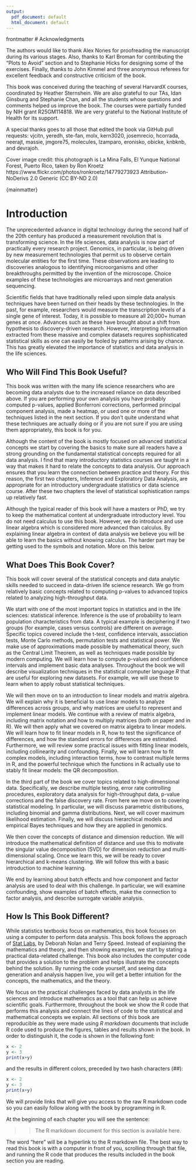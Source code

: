 ```yaml
---
output:
  pdf_document: default
  html_document: default
---
```

{frontmatter}

# Acknowledgments

The authors would like to thank Alex Nones for proofreading the manuscript during its various stages. Also, thanks to Karl Broman for contributing the "Plots to Avoid" section and to Stephanie Hicks for designing some of the exercises. Finally, thanks to John Kimmel and three anonymous referees for excellent feedback and constructive criticism of the book.

This book was conceived during the teaching of several HarvardX courses, coordinated by Heather Sternshein. We are also grateful 
to our TAs, Idan Ginsburg and Stephanie Chan, and all the students whose questions and comments helped us improve the book. The courses were
partially funded by NIH grant R25GM114818.  We are very grateful to the National Institute of Health for its support.  

A special thanks goes to all those that edited the book via GitHub pull requests: vjcitn, yeredh, ste-fan, molx, kern3020, josemrecio, hcorrada, neerajt, massie, jmgore75, molecules, lzamparo, eronisko, obicke, knbknb, and devrajoh. 


Cover image credit: this photograph is La Mina Falls, El Yunque National Forest, Puerto Rico, taken by Ron Kroetz
https://www.flickr.com/photos/ronkroetz/14779273923
Attribution-NoDerivs 2.0 Generic (CC BY-ND 2.0)

{mainmatter}

# Introduction

The unprecedented advance in digital technology during the second half
of the 20th century has produced a measurement revolution that is
transforming science. In the life sciences, data analysis is now part
of practically every research project. Genomics, in particular, is
being driven by new measurement technologies that permit us to observe certain molecular entities for the first time. These observations are leading to discoveries analogous to identifying microorganisms and other breakthroughs permitted by the invention of the microscope. Choice examples of these technologies are microarrays and next generation sequencing.

Scientific fields that have traditionally relied upon simple data
analysis techniques have been turned on their heads by these
technologies. In the past, for example, researchers would measure the
transcription levels of a single gene of interest. Today, it is
possible to measure all 20,000+ human genes at once.  Advances such as
these have brought about a shift from hypothesis to discovery-driven
research. However, interpreting information extracted from these
massive and complex datasets requires sophisticated statistical skills
as one can easily be fooled by patterns arising by chance. This has
greatly elevated the importance of statistics and data analysis in
the life sciences.


## Who Will Find This Book Useful?

This book was written with the many life science researchers who are becoming data analysts due to the increased reliance on data described above. If you are performing your own analysis you have probably computed p-values, applied Bonferroni corrections, performed principal component  analysis, made a heatmap, or used one or more of the techniques listed in the next section. If you don't quite understand what these techniques are actually doing or if you are not sure if you are using them appropriately, this book is for you. 

Although the content of the book is mostly focused on advanced statistical concepts we start by covering the basics to make sure all readers have a strong grounding on the fundamental statistical concepts required for all data analysis. I find that many introductory statistics courses are taught in a way that makes it hard to relate the concepts to data analysis. Our approach ensures that you learn the connection between practice and theory. For this reason, the first two chapters, Inference and Exploratory Data Analysis, are appropriate for an introductory undergraduate statistics or data science course. After these two chapters the level of statistical sophistication ramps up relatively fast.

Although the typical reader of this book will have a masters or PhD, we try to keep the mathematical content at undergraduate introductory level. You do not need calculus to use this book. However, we do introduce and use linear algebra which is considered more advanced than calculus. By explaining linear algebra in context of data analysis we believe you will be able to learn the basics without knowing calculus. The harder part may be getting used to the symbols and notation. More on this below.



## What Does This Book Cover?

This book will cover several of the statistical concepts and data
analytic skills needed to succeed in data-driven life science
research. We go from relatively basic concepts related to computing
p-values to advanced topics related to analyzing high-throughput data.

We start with one of the most important topics in statistics and in
the life sciences: statistical inference. Inference is the use of
probability to learn population characteristics from data. A typical example
is deciphering if two groups (for example, cases versus controls) are
different on average. Specific topics covered include the t-test,
confidence intervals, association tests, Monte Carlo methods,
permutation tests and statistical power. We make use of approximations
made possible by mathematical theory, such as the Central Limit
Theorem, as well as techniques made possible by modern computing. We
will learn how to compute p-values and confidence intervals and
implement basic data analyses. Throughout the book we will describe
visualization techniques in the statistical computer language *R* that
are useful for exploring new datasets. For example, we will use these
to learn when to apply robust statistical techniques.

We will then move on to an introduction to linear models and matrix
algebra. We will explain why it is beneficial to use linear models to
analyze differences across groups, and why matrices are useful to
represent and implement linear models. We continue with a review of
matrix algebra, including matrix notation and how to multiply matrices
(both on paper and in R). We will then apply what we covered on matrix
algebra to linear models. We will learn how to fit linear models in R,
how to test the significance of differences, and how the standard
errors for differences are estimated. Furthermore, we will review some
practical issues with fitting linear models, including collinearity
and confounding. Finally, we will learn how to fit complex models,
including interaction terms, how to contrast multiple terms in R, and
the powerful technique which the functions in R actually use to
stably fit linear models: the QR decomposition.

In the third part of the book we cover topics related to
high-dimensional data. Specifically, we describe multiple testing,
error rate controlling procedures, exploratory data analysis for
high-throughput data, p-value corrections and the false discovery
rate. From here we move on to covering statistical modeling. In
particular, we will discuss parametric distributions, including
binomial and gamma distributions. Next, we will cover maximum
likelihood estimation. Finally, we will discuss hierarchical models
and empirical Bayes techniques and how they are applied in genomics.

We then cover the concepts of distance and dimension reduction. We
will introduce the mathematical definition of distance and use this to
motivate the singular value decomposition (SVD) for dimension
reduction and multi-dimensional scaling. Once we learn this, we will
be ready to cover hierarchical and k-means clustering. We will follow
this with a basic introduction to machine learning.

We end by learning about batch effects and how component and factor
analysis are used to deal with this challenge. In particular, we will
examine confounding, show examples of batch effects, make the
connection to factor analysis, and describe surrogate variable
analysis.

## How Is This Book Different?

While statistics textbooks focus on mathematics, this book focuses on
using a computer to perform data analysis. This book follows the approach of [Stat Labs](https://www.stat.berkeley.edu/~statlabs/), by Deborah Nolan and Terry Speed.
Instead of explaining the
mathematics and theory, and then showing examples, we start by stating
a practical data-related challenge. This book also includes the computer code that provides a solution to the problem and helps illustrate the
concepts behind the solution. By running the code yourself, and seeing
data generation and analysis happen live, you will get a better
intuition for the concepts, the mathematics, and the theory.

We focus on the practical challenges faced by data analysts in the
life sciences and introduce mathematics as a tool that can help us
achieve scientific goals. Furthermore, throughout the book we show the
R code that performs this analysis and connect the lines of code to
the statistical and mathematical concepts we explain. All sections of
this book are reproducible as they were made using *R markdown*
documents that include R code used to produce the figures, tables and
results shown in the book. In order to distinguish it, the code is
shown in the following font:

```r
x <- 2 
y <- 3 
print(x+y) 
```

and the results in different colors, preceded by two hash
characters (*##*):

```r
x <- 2 
y <- 3 
print(x+y) 
```

We will provide links that will give you access to the raw R markdown
code so you can easily follow along with the book by programming in R.

At the beginning of each chapter you will see the sentence:

>> The R markdown document for this section is available here.

The word "here" will be a hyperlink to the R markdown file. The best way to read this book is with a computer in front of you, scrolling through that file, and running the R code that produces the results included in the book section you are reading.
